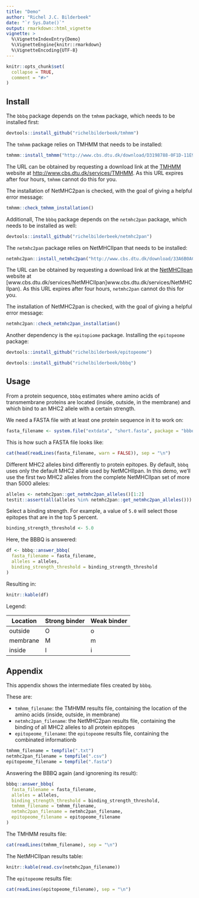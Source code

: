 ```yaml
---
title: "Demo"
author: "Richel J.C. Bilderbeek"
date: "`r Sys.Date()`"
output: rmarkdown::html_vignette
vignette: >
  %\VignetteIndexEntry{Demo}
  %\VignetteEngine{knitr::rmarkdown}
  %\VignetteEncoding{UTF-8}
---
```


```r
knitr::opts_chunk$set(
  collapse = TRUE,
  comment = "#>"
)
```

## Install

The `bbbq` package depends on the `tmhmm` package, which needs
to be installed first:

```r
devtools::install_github("richelbilderbeek/tmhmm")
```

The `tmhmm` package relies on TMHMM that needs to be installed:

```r
tmhmm::install_tmhmm("http://www.cbs.dtu.dk/download/D3198788-0F1D-11E9-883C-84B3B9CD16B5/")
```

The URL can be obtained by requesting a download link at 
the [TMHMM](http://www.cbs.dtu.dk/services/TMHMM) website 
at [http://www.cbs.dtu.dk/services/TMHMM](http://www.cbs.dtu.dk/services/TMHMM).
As this URL expires after four hours, `tmhmm` cannot do this for you.

The installation of NetMHC2pan is checked, with the goal of giving
a helpful error message:

```r
tmhmm::check_tmhmm_installation()
```

Additionall, The `bbbq` package depends on the `netmhc2pan` package, which needs
to be installed as well:

```r
devtools::install_github("richelbilderbeek/netmhc2pan")
```

The `netmhc2pan` package relies on NetMHCIIpan that needs to be installed:

```r
netmhc2pan::install_netmhc2pan("http://www.cbs.dtu.dk/download/33A6B0AC-0F2E-11E9-B4D1-8ABCB9CD16B5/")
```

The URL can be obtained by requesting a download link at
the [NetMHCIIpan](www.cbs.dtu.dk/services/NetMHCIIpan) website 
at [www.cbs.dtu.dk/services/NetMHCIIpan]www.cbs.dtu.dk/services/NetMHCIIpan).
As this URL expires after four hours, `netmhc2pan` cannot do this for you.

The installation of NetMHC2pan is checked, with the goal of giving
a helpful error message:

```r
netmhc2pan::check_netmhc2pan_installation()
```

Another dependency is the `epitopiome` package.
Installing the `epitopeome` package:

```r
devtools::install_github("richelbilderbeek/epitopeome")
```

```r
devtools::install_github("richelbilderbeek/bbbq")
```

## Usage

From a protein sequence, `bbbq` estimates where amino acids of transmembrane proteins 
are located (inside, outside, in the membrane) and which bind to an MHC2
allele with a certain strength.

We need a FASTA file with at least one protein sequence in it to work on:

```r
fasta_filename <- system.file("extdata", "short.fasta", package = "bbbq")
```

This is how such a FASTA file looks like:

```r
cat(head(readLines(fasta_filename, warn = FALSE)), sep = "\n")
```

Different MHC2 alleles bind differently to protein epitopes. 
By default, `bbbq` uses only the default MHC2 allele used by NetMCHIIpan.
In this demo, we'll use the first two MHC2 alleles from the complete
NetMHCIIpan set of more than 5000 alleles:

```r
alleles <- netmhc2pan::get_netmhc2pan_alleles()[1:2]
testit::assert(all(alleles %in% netmhc2pan::get_netmhc2pan_alleles()))
```

Select a binding strength. For example, a value of `5.0` will select
those epitopes that are in the top 5 percent.

```r
binding_strength_threshold <- 5.0
```

Here, the BBBQ is answered:

```r
df <- bbbq::answer_bbbq(
  fasta_filename = fasta_filename,
  alleles = alleles,
  binding_strength_threshold = binding_strength_threshold
)
```

Resulting in:

```r
knitr::kable(df)
```

Legend:

Location|Strong binder|Weak binder
---|---|---
outside|O|o
membrane|M|m
inside|I|i

## Appendix

This appendix shows the intermediate files created by `bbbq`.

These are:

 * `tmhmm_filename`: the TMHMM results file, containing the location of the
   amino acids (inside, outside, in membrane)
 * `netmhc2pan_filename`: the NetMHC2pan results file, containing the
   binding of all MHC2 alleles to all protein epitopes
 * `epitopeome_filename`: the `epitopeome` results file, containing the
   combinated informationb

```r
tmhmm_filename = tempfile(".txt")
netmhc2pan_filename = tempfile(".csv")
epitopeome_filename = tempfile(".fasta")
```

Answering the BBBQ again (and ignorening its result):

```r
bbbq::answer_bbbq(
  fasta_filename = fasta_filename,
  alleles = alleles,
  binding_strength_threshold = binding_strength_threshold,
  tmhmm_filename = tmhmm_filename,
  netmhc2pan_filename = netmhc2pan_filename,
  epitopeome_filename = epitopeome_filename
)
```

The TMHMM results file:

```r
cat(readLines(tmhmm_filename), sep = "\n")
```

The NetMHCIIpan results table:

```r
knitr::kable(read.csv(netmhc2pan_filename))
```

The `epitopeome` results file:

```r
cat(readLines(epitopeome_filename), sep = "\n")
```
